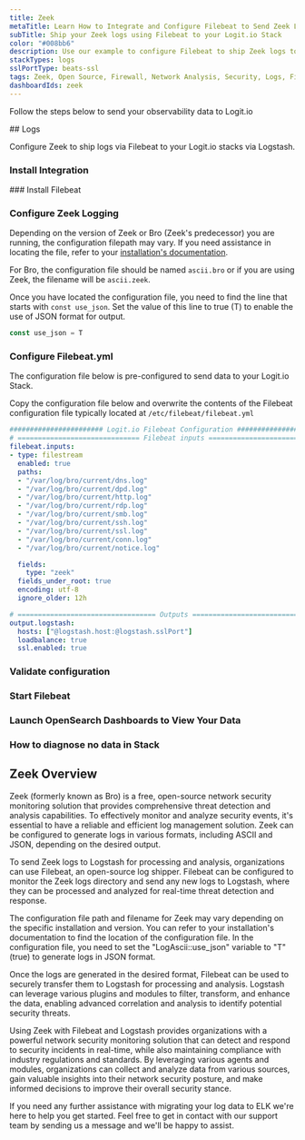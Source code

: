 ```yaml
---
title: Zeek
metaTitle: Learn How to Integrate and Configure Filebeat to Send Zeek Logs
subTitle: Ship your Zeek logs using Filebeat to your Logit.io Stack
color: "#008bb6"
description: Use our example to configure Filebeat to ship Zeek logs to your Logit.io stacks. Configure Filebeat to send Zeek logs to Logstash or Elastic.
stackTypes: logs
sslPortType: beats-ssl
tags: Zeek, Open Source, Firewall, Network Analysis, Security, Logs, Filebeat, Text Logs
dashboardIds: zeek
---
```


Follow the steps below to send your observability data to Logit.io

<Steps>
  ## Logs

  Configure Zeek to ship logs via Filebeat to your Logit.io stacks via Logstash.
  
  ### Install Integration
  <InstallIntegration/>
  ### Install Filebeat

  <InstallFilebeat />

  ### Configure Zeek Logging

  Depending on the version of Zeek or Bro (Zeek's predecessor) you are running, 
  the configuration filepath may vary. If you need assistance in locating the file, 
  refer to your [installation's documentation](https://docs.zeek.org/en/master/).

  For Bro, the configuration file should be named `ascii.bro` or if you are 
  using Zeek, the filename will be `ascii.zeek`.

  Once you have located the configuration file, you need to find the line that 
  starts with `const use_json`. Set the value of this line to true (T) 
  to enable the use of JSON format for output.

  ```js copy
  const use_json = T
  ```

  ### Configure Filebeat.yml

The configuration file below is pre-configured to send data to your Logit.io Stack.
        
Copy the configuration file below and overwrite the contents of the Filebeat 
configuration file typically located at `/etc/filebeat/filebeat.yml`

```yml copy filename="filebeat.yml" showLineNumbers /@logstash.host/ /@logstash.sslPort/
####################### Logit.io Filebeat Configuration ########################
# ============================== Filebeat inputs ===============================
filebeat.inputs:
- type: filestream
  enabled: true
  paths:
  - "/var/log/bro/current/dns.log"
  - "/var/log/bro/current/dpd.log"
  - "/var/log/bro/current/http.log"
  - "/var/log/bro/current/rdp.log"
  - "/var/log/bro/current/smb.log"
  - "/var/log/bro/current/ssh.log"
  - "/var/log/bro/current/ssl.log"
  - "/var/log/bro/current/conn.log"
  - "/var/log/bro/current/notice.log"

  fields:
    type: "zeek"
  fields_under_root: true
  encoding: utf-8
  ignore_older: 12h

# ================================== Outputs ===================================
output.logstash:
  hosts: ["@logstash.host:@logstash.sslPort"]
  loadbalance: true
  ssl.enabled: true
```

  ### Validate configuration

  <ValidateBeat beatname="filebeat" />

  ### Start Filebeat

  <StartFilebeat />

  ### Launch OpenSearch Dashboards to View Your Data

  <LaunchVisualizer type="logs" />

  ### How to diagnose no data in Stack

  <DiagnoseNoData />
  
</Steps>

## Zeek Overview

Zeek (formerly known as Bro) is a free, open-source network security monitoring 
solution that provides comprehensive threat detection and analysis capabilities. 
To effectively monitor and analyze security events, it's essential to have a 
reliable and efficient log management solution. Zeek can be configured to 
generate logs in various formats, including ASCII and JSON, depending on the desired output.

To send Zeek logs to Logstash for processing and analysis, organizations can 
use Filebeat, an open-source log shipper. Filebeat can be configured to monitor 
the Zeek logs directory and send any new logs to Logstash, where they can be 
processed and analyzed for real-time threat detection and response.

The configuration file path and filename for Zeek may vary depending on the specific 
installation and version. You can refer to your installation's documentation to find 
the location of the configuration file. In the configuration file, you need to set 
the "LogAscii::use_json" variable to "T" (true) to generate logs in JSON format.

Once the logs are generated in the desired format, Filebeat can be used to securely 
transfer them to Logstash for processing and analysis. Logstash can leverage various 
plugins and modules to filter, transform, and enhance the data, enabling advanced 
correlation and analysis to identify potential security threats.

Using Zeek with Filebeat and Logstash provides organizations with a powerful network 
security monitoring solution that can detect and respond to security incidents in 
real-time, while also maintaining compliance with industry regulations and standards. 
By leveraging various agents and modules, organizations can collect and analyze data 
from various sources, gain valuable insights into their network security posture, 
and make informed decisions to improve their overall security stance.

If you need any further assistance with migrating your log data to ELK we're here 
to help you get started. Feel free to get in contact with our support team by sending 
us a message <IntercomButton text="via live chat" /> and we'll be happy to assist.